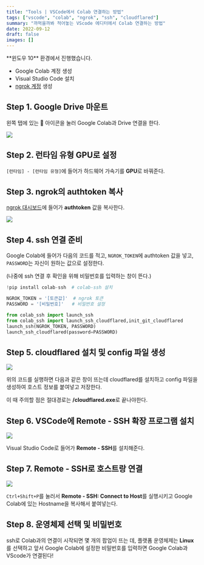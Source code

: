 ```yaml
---
title: "Tools | VSCode에서 Colab 연결하는 방법"
tags: ["vscode", "colab", "ngrok", "ssh", "cloudflared"]
summary: "까먹을까봐 적어놓는 VScode 에디터에서 Colab 연결하는 방법"
date: 2022-09-12
draft: false
images: []
---
```


<Note title="필수 조건">
  **윈도우 10** 환경에서 진행했습니다.

  - Google Colab 계정 생성
  - Visual Studio Code 설치
  - [ngrok 계정](https://ngrok.com/) 생성

</Note>

## Step 1. Google Drive 마운트

왼쪽 탭에 있는 📁 아이콘을 눌러 Google Colab과 Drive 연결을 한다.

![](/static/images/dev/tools/how-to-connect-colab-in-vscode/google-drive-mount.png)

## Step 2. 런타임 유형 GPU로 설정

`[런타임] - [런타임 유형]`에 들어가 하드웨어 가속기를 **GPU**로 바꿔준다.

## Step 3. ngrok의 authtoken 복사

[ngrok 대시보드](https://dashboard.ngrok.com/get-started/setup)에 들어가 **authtoken** 값을 복사한다.


![](/static/images/dev/tools/how-to-connect-colab-in-vscode/ngrok-dashboard.png)

## Step 4. ssh 연결 준비

Google Colab에 들어가 다음의 코드를 적고, `NGROK_TOKEN`에 authtoken 값을 넣고, `PASSWORD`는 자신이 원하는 값으로 설정한다.

(나중에 ssh 연결 후 확인을 위해 비밀번호를 입력하는 창이 뜬다.)

```python
!pip install colab-ssh  # colab-ssh 설치

NGROK_TOKEN = '[토큰값]'  # ngrok 토큰
PASSWORD = '[비밀번호]'   # 비밀번호 설정

from colab_ssh import launch_ssh
from colab_ssh import launch_ssh_cloudflared,init_git_cloudflared
launch_ssh(NGROK_TOKEN, PASSWORD)
launch_ssh_cloudflared(password=PASSWORD)
```

## Step 5. cloudflared 설치 및 config 파일 생성


![](/static/images/dev/tools/how-to-connect-colab-in-vscode/cloudflared.png)

위의 코드를 실행하면 다음과 같은 창이 뜨는데 cloudflared를 설치하고 config 파일을 생성하여 호스트 정보를 붙여넣고 저장한다.

이 때 주의할 점은 절대경로는 **/cloudflared.exe**로 끝나야한다.

## Step 6. VSCode에 Remote - SSH 확장 프로그램 설치

![](/static/images/dev/tools/how-to-connect-colab-in-vscode/remote-ssh-vscode-extension.png)

Visual Studio Code로 들어가 **Remote - SSH**를 설치해준다.

## Step 7. Remote - SSH로 호스트랑 연결

![](/static/images/dev/tools/how-to-connect-colab-in-vscode/connect-to-host-by-ssh.png)

`Ctrl+Shift+P`를 눌러서 **Remote - SSH: Connect to Host**를 실행시키고 Google Colab에 있는 Hostname을 복사해서 붙여넣는다.

## Step 8. 운영체제 선택 및 비밀번호

ssh로 Colab과의 연결이 시작되면 몇 개의 팝업이 뜨는 데, 플랫폼 운영체제는 **Linux**를 선택하고 앞서 Google Colab에 설정한 비밀번호를 입력하면 Google Colab과 VScode가 연결된다!
